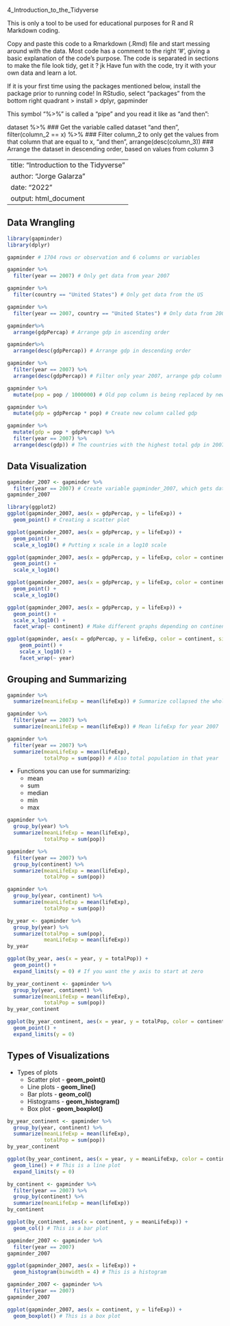 
4_Introduction_to_the_Tidyverse

This is only a tool to be used for educational purposes for R and R Markdown coding.

Copy and paste this code to a Rmarkdown (.Rmd) file and start messing around with the data.
Most code has a comment to the right '#', giving a basic explanation of the code's purpose.
The code is separated in sections to make the file look tidy, get it ? jk
Have fun with the code, try it with your own data and learn a lot.

If it is your first time using the packages mentioned below, install the package prior to running code!
In RStudio, select "packages" from the bottom right quadrant > install > dplyr, gapminder

This symbol "%>%" is called a "pipe" and you read it like as "and then":

dataset %>% ### Get the variable called dataset "and then",
  filter(column_2 == x) %>% ### Filter column_2 to only get the values from that column that are equal to x, "and then",
  arrange(desc(column_3)) ### Arrange the dataset in descending order, based on values from column 3
  
---
title: "Introduction to the Tidyverse"
author: "Jorge Galarza"
date: "2022"
output: html_document
---

## Data Wrangling
```r
library(gapminder)
library(dplyr)

gapminder # 1704 rows or observation and 6 columns or variables
```

```r
gapminder %>%
  filter(year == 2007) # Only get data from year 2007
```

```r
gapminder %>%
  filter(country == "United States") # Only get data from the US
```

```r
gapminder %>%
  filter(year == 2007, country == "United States") # Only data from 2007 from the US
```

```r
gapminder%>%
  arrange(gdpPercap) # Arrange gdp in ascending order
```

```r
gapminder%>%
  arrange(desc(gdpPercap)) # Arrange gdp in descending order
```

```r
gapminder %>%
  filter(year == 2007) %>%
  arrange(desc(gdpPercap)) # Filter only year 2007, arrange gdp column in descending order
```

```r
gapminder %>%
  mutate(pop = pop / 1000000) # Old pop column is being replaced by new pop formula
```

```r
gapminder %>%
  mutate(gdp = gdpPercap * pop) # Create new column called gdp
```

```r
gapminder %>%
  mutate(gdp = pop * gdpPercap) %>%
  filter(year == 2007) %>%
  arrange(desc(gdp)) # The countries with the highest total gdp in 2007
```

## Data Visualization
```r
gapminder_2007 <- gapminder %>%
  filter(year == 2007) # Create variable gapminder_2007, which gets data from gapminder, and only filter for column where the year is 2007
gapminder_2007
```

```r
library(ggplot2)
ggplot(gapminder_2007, aes(x = gdpPercap, y = lifeExp)) +
  geom_point() # Creating a scatter plot
```

```r
ggplot(gapminder_2007, aes(x = gdpPercap, y = lifeExp)) +
  geom_point() +
  scale_x_log10() # Putting x scale in a log10 scale
```

```r
ggplot(gapminder_2007, aes(x = gdpPercap, y = lifeExp, color = continent)) + # Put color on different countries
  geom_point() +
  scale_x_log10()
```

```r
ggplot(gapminder_2007, aes(x = gdpPercap, y = lifeExp, color = continent, size = pop)) + # Use different size to depict higher numbers
  geom_point() +
  scale_x_log10()
```

```r
ggplot(gapminder_2007, aes(x = gdpPercap, y = lifeExp)) +
  geom_point() +
  scale_x_log10() +
  facet_wrap(~ continent) # Make different graphs depending on continent (by = ~)
```

```r
ggplot(gapminder, aes(x = gdpPercap, y = lifeExp, color = continent, size = pop)) +
    geom_point() +
    scale_x_log10() +
    facet_wrap(~ year)
```

## Grouping and Summarizing
```r
gapminder %>%
  summarize(meanLifeExp = mean(lifeExp)) # Summarize collapsed the whole data down to one row and column names meanLifeExp
```

```r
gapminder %>%
  filter(year == 2007) %>%
  summarize(meanLifeExp = mean(lifeExp)) # Mean lifeExp for year 2007
```

```r
gapminder %>%
  filter(year == 2007) %>%
  summarize(meanLifeExp = mean(lifeExp),
            totalPop = sum(pop)) # Also total population in that year
```

* Functions you can use for summarizing:
  - mean
  - sum
  - median
  - min
  - max

```r
gapminder %>%
  group_by(year) %>%
  summarize(meanLifeExp = mean(lifeExp),
            totalPop = sum(pop))
```

```r
gapminder %>%
  filter(year == 2007) %>%
  group_by(continent) %>%
  summarize(meanLifeExp = mean(lifeExp),
            totalPop = sum(pop))
```

```r
gapminder %>%
  group_by(year, continent) %>%
  summarize(meanLifeExp = mean(lifeExp),
            totalPop = sum(pop))
```

```r
by_year <- gapminder %>%
  group_by(year) %>%
  summarize(totalPop = sum(pop),
            meanLifeExp = mean(lifeExp))
by_year

ggplot(by_year, aes(x = year, y = totalPop)) +
  geom_point() +
  expand_limits(y = 0) # If you want the y axis to start at zero
```

```r
by_year_continent <- gapminder %>%
  group_by(year, continent) %>%
  summarize(meanLifeExp = mean(lifeExp),
            totalPop = sum(pop))
by_year_continent

ggplot(by_year_continent, aes(x = year, y = totalPop, color = continent)) +
  geom_point() +
  expand_limits(y = 0)
```

## Types of Visualizations

* Types of plots
  - Scatter plot - **geom_point()**
  - Line plots - **geom_line()**
  - Bar plots - **geom_col()**
  - Histograms - **geom_histogram()**
  - Box plot - **geom_boxplot()**
  
```r
by_year_continent <- gapminder %>%
  group_by(year, continent) %>%
  summarize(meanLifeExp = mean(lifeExp),
            totalPop = sum(pop))
by_year_continent

ggplot(by_year_continent, aes(x = year, y = meanLifeExp, color = continent)) +
  geom_line() + # This is a line plot
  expand_limits(y = 0)
```

```r
by_continent <- gapminder %>%
  filter(year == 2007) %>%
  group_by(continent) %>%
  summarize(meanLifeExp = mean(lifeExp))
by_continent

ggplot(by_continent, aes(x = continent, y = meanLifeExp)) +
  geom_col() # This is a bar plot
```

```r
gapminder_2007 <- gapminder %>%
  filter(year == 2007)
gapminder_2007

ggplot(gapminder_2007, aes(x = lifeExp)) +
  geom_histogram(binwidth = 4) # This is a histogram
```

```r
gapminder_2007 <- gapminder %>%
  filter(year == 2007)
gapminder_2007

ggplot(gapminder_2007, aes(x = continent, y = lifeExp)) +
  geom_boxplot() # This is a box plot
```
